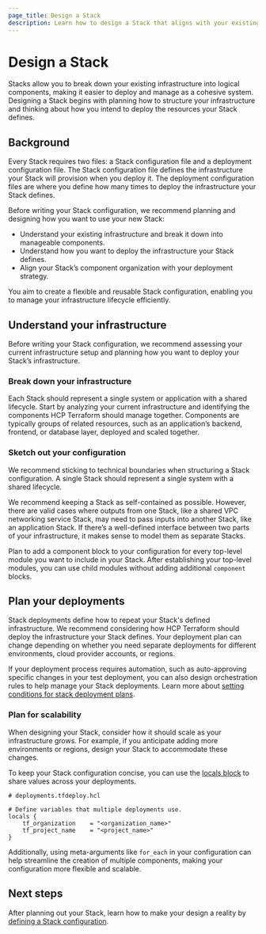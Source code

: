 ```yaml
---
page_title: Design a Stack
description: Learn how to design a Stack that aligns with your existing infrastructure and deployment needs.
---
```


# Design a Stack

Stacks allow you to break down your existing infrastructure into logical components, making it easier to deploy and manage as a cohesive system. Designing a Stack begins with planning how to structure your infrastructure and thinking about how you intend to deploy the resources your Stack defines. 

## Background

Every Stack requires two files: a Stack configuration file and a deployment configuration file. The Stack configuration file defines the infrastructure your Stack will provision when you deploy it. The deployment configuration files are where you define how many times to deploy the infrastructure your Stack defines. 

Before writing your Stack configuration, we recommend planning and designing how you want to use your new Stack:

* Understand your existing infrastructure and break it down into manageable components.  
* Understand how you want to deploy the infrastructure your Stack defines.  
* Align your Stack’s component organization with your deployment strategy.

You aim to create a flexible and reusable Stack configuration, enabling you to manage your infrastructure lifecycle efficiently.

## Understand your infrastructure

Before writing your Stack configuration, we recommend assessing your current infrastructure setup and planning how you want to deploy your Stack’s infrastructure.

### Break down your infrastructure

Each Stack should represent a single system or application with a shared lifecycle. Start by analyzing your current infrastructure and identifying the components HCP Terraform should manage together. Components are typically groups of related resources, such as an application’s backend, frontend, or database layer, deployed and scaled together. 

### Sketch out your configuration

We recommend sticking to technical boundaries when structuring a Stack configuration. A single Stack should represent a single system with a shared lifecycle. 

We recommend keeping a Stack as self-contained as possible. However, there are valid cases where outputs from one Stack, like a shared VPC networking service Stack, may need to pass inputs into another Stack, like an application Stack. If there’s a well-defined interface between two parts of your infrastructure, it makes sense to model them as separate Stacks.

Plan to add a component block to your configuration for every top-level module you want to include in your Stack. After establishing your top-level modules, you can use child modules without adding additional `component` blocks.

## Plan your deployments

Stack deployments define how to repeat your Stack's defined infrastructure. We recommend considering how HCP Terraform should deploy the infrastructure your Stack defines. Your deployment plan can change depending on whether you need separate deployments for different environments, cloud provider accounts, or regions.

If your deployment process requires automation, such as auto-approving specific changes in your test deployment, you can also design orchestration rules to help manage your Stack deployments. Learn more about [setting conditions for stack deployment plans](/terraform/language/stacks/deploy/conditions).

### Plan for scalability

When designing your Stack, consider how it should scale as your infrastructure grows. For example, if you anticipate adding more environments or regions, design your Stack to accommodate these changes.

To keep your Stack configuration concise, you can use the [locals block](/terraform/language/values/locals) to share values across your deployments.

```hcl
# deployments.tfdeploy.hcl

# Define variables that multiple deployments use.
locals {
    tf_organization    = "<organization_name>"
    tf_project_name    = "<project_name>"
}
```

Additionally, using meta-arguments like `for_each` in your configuration can help streamline the creation of multiple components, making your configuration more flexible and scalable.

## Next steps

After planning out your Stack, learn how to make your design a reality by [defining a Stack configuration](/terraform/language/stacks/create/config). 
